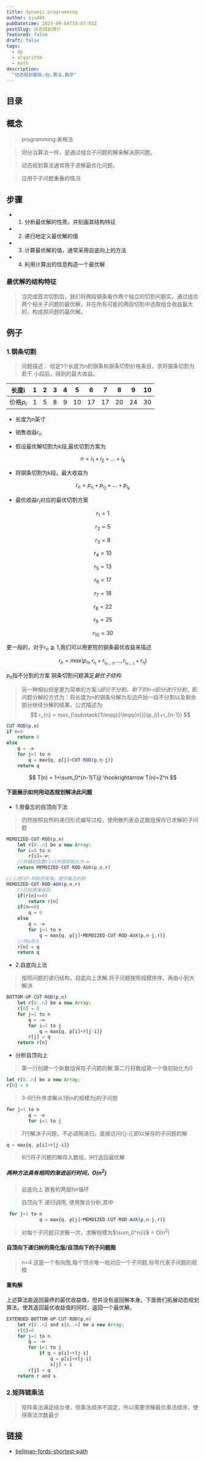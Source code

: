 ```yaml
---
title: dynamic programming
author: ajn404
pubDatetime: 2023-09-04T10:07:03Z
postSlug: 动态规划简介
featured: false
draft: false
tags:
  - dp
  - algorithm
  - math
description:
  "动态规划基础,dp,算法,数学"
---
```


## 目录

## 概念

> programming:表格法

> 同分治算法一样，是通过组合子问题的解来解决原问题。

> 动态规划算法通常用于求解最优化问题。

> 应用于子问题重叠的情况


## 步骤

- 1. 分析最优解的性质，并刻画其结构特征
- 2. 递归地定义最优解的值
- 3. 计算最优解的值，通常采用自底向上的方法
- 4. 利用计算出的信息构造一个最优解


### 最优解的结构特征

> 当完成首次切割后，我们将两段钢条看作两个独立的切割问题实。通过组合两个相关子问题的最优解，并在所有可能的两段切割中选取组合收益最大的，构成原问题的最优解。

## 例子

### 1.钢条切割

> 问题描述：
> 给定1个长度为n的钢条和钢条切割价格条目，求将钢条切割为若干
> 小段后，得到的最大收益。


| 长度i | 1 | 2 | 3| 4| 5| 6| 7 |8 | 9 | 10 |
|-------|-------|-------|-------|-------|-------|-------|-------|-------|-------|-------|
| 价格$p_{i}$ | 1 | 5 | 8| 9| 10| 17|17 |20| 24|30 |

- 长度为n英寸
- 销售收益$r_{n}$

- 假设最优解切割为k段,最优切割方案为

$$
n = i_{1}+i_{2}+...+i_{k}
$$

- 将钢条切割为k段，最大收益为

$$
r_{n} = p_{i_{1}} + p_{i_{2}} + ... + p_{i_{k}}
$$


- 最优收益$r_{i}$对应的最优切割方案

$$
r_{1} = 1 \tag{1=1无切割}
$$

$$
r_{2} = 5 \tag{2=2}
$$

$$
r_{3} = 8 \tag{3=3}
$$

$$
r_{4} = 10 \tag{4=2+2}
$$

$$
r_{5} = 13 \tag{5=3+2}
$$

$$
r_{6} = 17 \tag{6=6}
$$

$$
r_{7} = 18 \tag{7=6+1/7=2+2+3}
$$

$$
r_{8} = 22 \tag{8=6+2}
$$

$$
r_{9} = 25 \tag{9=6+3}
$$

$$
r_{10} = 30 \tag{10=10}
$$

更一般的，对于$r_{n}\geqq{1}$,我们可以用更短的钢条最优收益来描述

$$
r_{n} = max(p_n, r_{i_1}+r_{i_{n-1}},...,r_{i_{n-1}}+r_{i_1})
$$

$p_n$指不分割的方案
钢条切割问题满足*最优子结构*

> 另一种相似但是更为简单的方案:*i部分不分割，剩下的n-i部分进行分割*，即问题分解的方式为：将长度为n的钢条分解为左边开始一段不分割以及剩余部分继续分解的结果，公式描述为:
$$
r_{n} = max_{\substack{1\leqq{i}\leqq{n}}}(p_{i}+r_{n-1})
$$

```js
CUT-ROD(p,n)
if n=0
    return 0
else
    q = -∞
    for j=1 to n
        q = max{q, p[j]+CUT-ROD(p,n-j)}
    return q
```

$$
T(n) = 1+\sum_0^{n-1}T(j) \hookrightarrow  T(n)=2^n
$$

#### 下面展示如何用动态规划解决此问题

- 1.带备忘的自顶向下法

> 仍然按照自然的递归形式编写过程，使用散列表会这数组保存已求解的子问题

```js
MEMOIZED-CUT-ROD(p,n)
    let r[0..n] be a new Array;
    for i=0 to n
        r[i]=-∞;
    //将辅助函数r[n]的值初始化为-∞
    return MEMOIZED-CUT-ROD-AUX(p,n,r)

//上述CUT-ROD的变体，提供备忘机制
MEMOIZED-CUT-ROD-AUX(p,n,r)
    //已知直接返回
    if(r[n]>=0)
        return r[n]
    if(n==0)
        q = 0
    else
        q = -∞
        for j=1 to n
            q = max{q, p[j]+MEMOIZED-CUT-ROD-AUX(p,n-j,r)}
    //将q存入
    r[n] = q
    return q
```

- 2.自底向上法

> 按照问题的递归结构，自底向上求解,将子问题按照规模排序，再由小到大解决


```js
BOTTOM-UP-CUT-ROD(p,n)
    let r[0..n] be a new Array;
    r[0] = 0
    for j=1 to n
        q = -∞
        for i=1 to j
            q = max{q, p[i]+r[j-i]}
        r[j] = q
    return r[n]
```

- 分析自顶向上

> 第一行创建一个新数组保存子问题的解,第二行将数组第一个值初始化为0
```js
let r[0..n] be a new Array;
r[0] = 0
```
> 3-6行升序求解从1到n的规模为j的子问题
```js
for j=1 to n
        q = -∞
        for i=1 to j
```

> 7行解决子问题，不必调用递归，直接访问r[j-i],即以保存的子问题的解
```js
q = max{q, p[i]+r[j-i]}
```

> 8行将子问题的解存入数组，9行返回最优解

##### 两种方法具有相同的渐进运行时间，$O(n^2)$

> 自底向上 嵌套的两层for循环

> 自顶向下 递归调用,  使用聚合分析,其中
```js
 for j=1 to n
            q = max{q, p[j]+MEMOIZED-CUT-ROD-AUX(p,n-j,r)}
```
> 对每个子问题只求解一次，求解规模为$\sum_0^n{i}$ =  O($n^2$)


#### 自顶向下递归树的简化版/自顶向下的子问题图


<Graph client:load/>

> n=4
> 这是一个有向图,每个顶点唯一地对应一个子问题,标号代表子问题的规模

#### 重构解

上述算法能返回最终的最优收益值，但并没有返回解本身。下面我们拓展动态规划算法，使其返回最优收益值的同时，返回一个最优解。

```js
EXTENDED-BOTTOM-UP-CUT-ROD(p,n)
    let r[0..n] and s[0..n] be a new Array;
    r[0]=0
    for j=1 to n
        q = -∞
        for i=1 to j
            if q < p[i]+r[j-i]
                q = p[i]+r[j-i]
                s[j] = i
        r[j] = q
    return r and s
```
### 2.矩阵链乘法

> 矩阵乘法满足结合律，但乘法顺序不固定，所以需要求解最优乘法顺序，使得乘法次数最少


## 链接

- [bellman-fords-shortest-path](https://algorithm-visualizer.org/dynamic-programming/bellman-fords-shortest-path)